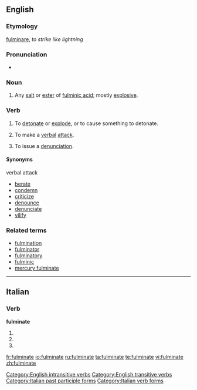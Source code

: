 {{wikipedia}}
==English==

===Etymology===
{{L.}} [[fulminare#Latin|fulminare]], ''to strike like lightning''

===Pronunciation===
* {{IPA|/fʌlˈmɪn.eɪt/}} {{SAMPA|/fVl"mIn.eIt/}} {{a|UK}}
{{rfap}}

===Noun===
{{en-noun|-}}

# {{chemistry}} Any [[salt]] or [[ester]] of [[fulminic acid]]; mostly [[explosive]].

===Verb===
{{en-verb|fulminates|fulminating|fulminated}}

# To [[detonate]] or [[explode]], or to cause something to detonate.
# {{intransitive|figurative}} To make a [[verbal]] [[attack]].
# {{transitive|figurative}} To issue a [[denunciation]].

====Synonyms====
;verbal attack
* [[berate]]
* [[condemn]]
* [[criticize]]
* [[denounce]]
* [[denunciate]]
* [[vilify]]

===Related terms===
* [[fulmination]]
* [[fulminator]]
* [[fulminatory]]
* [[fulminic]]
* [[mercury fulminate]]

[[Category:English intransitive verbs]]
[[Category:English transitive verbs]]

----

==Italian==

===Verb===
'''fulminate'''

# {{form of|[[second-person|Second-person]] [[plural]] [[present tense]]|[[fulminare#Italian|fulminare]]|lang=Italian}}
# {{form of|Second-person plural [[imperative]]|fulminare#Italian|fulminare|lang=Italian}}
# {{form of|[[feminine|Feminine]] plural|[[fulminato]]}}

[[Category:Italian past participle forms]]
[[Category:Italian verb forms]]

[[fr:fulminate]]
[[io:fulminate]]
[[ru:fulminate]]
[[ta:fulminate]]
[[te:fulminate]]
[[vi:fulminate]]
[[zh:fulminate]]